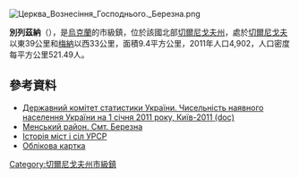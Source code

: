 {{no footnotes|time=2015-09-15T01:57:12+00:00}}
[[Image:Церква_Вознесіння_Господнього._Березна.png|right]]
{{coord|51|34|11|N|31|47|3|E|scale:30000|display=title}}

'''別列茲納'''（{{lang-uk|Березна}}），是[[烏克蘭|烏克蘭]]的市級鎮，位於該國北部[[切爾尼戈夫州|切爾尼戈夫州]]，處於[[切爾尼戈夫|切爾尼戈夫]]以東39公里和[[梅納_(烏克蘭)|梅納]]以西33公里，面積9.4平方公里，2011年人口4,902，人口密度每平方公里521.49人。

==參考資料==
*[https://web.archive.org/web/20121010205321/http://stat6.stat.lviv.ua/PXWEB2007/ukr/publ/2011/chnas.zip Державний комітет статистики України. Чисельність наявного населення України на 1 січня 2011 року, Київ-2011 (doc)]
* [http://www.cult.gov.ua/blog/2007-12-03-55 Менський район. Смт. Березна]{{Wayback|url=http://www.cult.gov.ua/blog/2007-12-03-55 |date=20160304185132 }}
* [https://web.archive.org/web/20100910100838/http://www.igsu.org.ua/Cernigovskaja.obl/Menskij.rajon/Berezna.html Історія міст і сіл УРСР]
* [http://gska2.rada.gov.ua/pls/z7502/A005?rdat1=18.07.2008&rf7571=40420 Облікова картка]{{dead link|date=2017年11月 |bot=InternetArchiveBot |fix-attempted=yes }}

{{DEFAULTSORT:Березна}}
[[Category:切爾尼戈夫州市級鎮|Category:切爾尼戈夫州市級鎮]]


{{Chernihiv-geo-stub}}